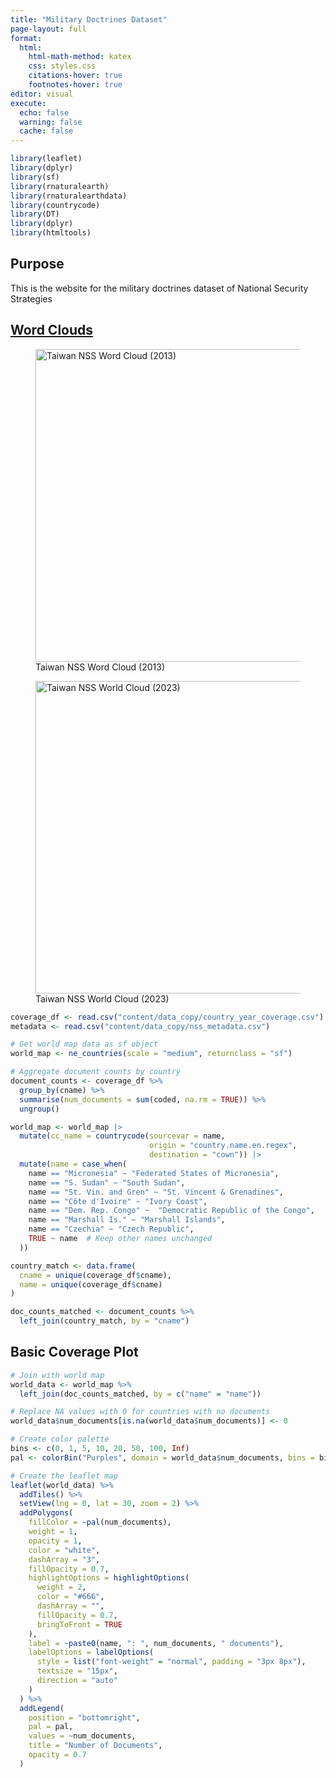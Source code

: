 ```yaml
---
title: "Military Doctrines Dataset"
page-layout: full
format:
  html:
    html-math-method: katex
    css: styles.css
    citations-hover: true
    footnotes-hover: true
editor: visual
execute:
  echo: false
  warning: false
  cache: false
---
```


```r
library(leaflet)
library(dplyr)
library(sf)
library(rnaturalearth)
library(rnaturalearthdata)
library(countrycode)
library(DT)
library(dplyr)
library(htmltools)
```

## Purpose

This is the website for the military doctrines dataset of National Security Strategies

## [Word Clouds](content/wordcloud.qmd)

::: {layout="[[50,50], [50,50]]"}
![Taiwan NSS Word Cloud (2013)](content/images/taiwan_wc_2013.png){fig-align="left" width="500"}

![Taiwan NSS World Cloud (2023)](content/images/taiwan_wc_2023.png){fig-align="left" width="500"}
:::

```r
coverage_df <- read.csv("content/data_copy/country_year_coverage.csv")
metadata <- read.csv("content/data_copy/nss_metadata.csv")
```

```r
# Get world map data as sf object
world_map <- ne_countries(scale = "medium", returnclass = "sf")

# Aggregate document counts by country
document_counts <- coverage_df %>%
  group_by(cname) %>%
  summarise(num_documents = sum(coded, na.rm = TRUE)) %>%
  ungroup()

```

```r
world_map <- world_map |> 
  mutate(cc_name = countrycode(sourcevar = name,
                               origin = "country.name.en.regex",  
                               destination = "cown")) |>
  mutate(name = case_when(
    name == "Micronesia" ~ "Federated States of Micronesia",
    name == "S. Sudan" ~ "South Sudan",
    name == "St. Vin. and Gren" ~ "St. Vincent & Grenadines",
    name == "Côte d'Ivoire" ~ "Ivory Coast", 
    name == "Dem. Rep. Congo" ~  "Democratic Republic of the Congo", 
    name == "Marshall Is." ~ "Marshall Islands",
    name == "Czechia" ~ "Czech Republic", 
    TRUE ~ name  # Keep other names unchanged
  ))
```

```r
country_match <- data.frame(
  cname = unique(coverage_df$cname),
  name = unique(coverage_df$cname)  
)
```

```r
doc_counts_matched <- document_counts %>%
  left_join(country_match, by = "cname")
```

## Basic Coverage Plot

```r
# Join with world map
world_data <- world_map %>%
  left_join(doc_counts_matched, by = c("name" = "name"))

# Replace NA values with 0 for countries with no documents
world_data$num_documents[is.na(world_data$num_documents)] <- 0

# Create color palette
bins <- c(0, 1, 5, 10, 20, 50, 100, Inf)
pal <- colorBin("Purples", domain = world_data$num_documents, bins = bins)

# Create the leaflet map
leaflet(world_data) %>%
  addTiles() %>%
  setView(lng = 0, lat = 30, zoom = 2) %>%
  addPolygons(
    fillColor = ~pal(num_documents),
    weight = 1,
    opacity = 1,
    color = "white",
    dashArray = "3",
    fillOpacity = 0.7,
    highlightOptions = highlightOptions(
      weight = 2,
      color = "#666",
      dashArray = "",
      fillOpacity = 0.7,
      bringToFront = TRUE
    ),
    label = ~paste0(name, ": ", num_documents, " documents"),
    labelOptions = labelOptions(
      style = list("font-weight" = "normal", padding = "3px 8px"),
      textsize = "15px",
      direction = "auto"
    )
  ) %>%
  addLegend(
    position = "bottomright",
    pal = pal,
    values = ~num_documents,
    title = "Number of Documents",
    opacity = 0.7
  )
```
